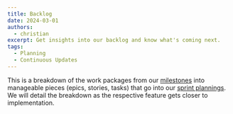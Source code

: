 ```yaml
---
title: Backlog
date: 2024-03-01
authors:
  - christian
excerpt: Get insights into our backlog and know what's coming next.
tags:
  - Planning
  - Continuous Updates
---
```


This is a breakdown of the work packages from our [milestones](./milestones) into manageable pieces (epics, stories, tasks) that go into our [sprint plannings](./progress). We will detail the breakdown as the respective feature gets closer to implementation.

